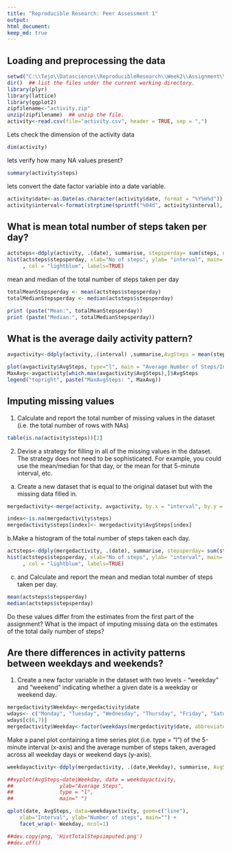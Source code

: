 ```yaml
---
title: "Reproducible Research: Peer Assessment 1"
output: 
html_document:
keep_md: true
---
```

## Loading and preprocessing the data
```r
setwd("C:\\Tejo\\Datascience\\ReproducibleResearch\\Week2\\Assignment\\Assignment\\RepData_PeerAssessment1")
dir()  ## list the files under the current working directory.
library(plyr)
library(lattice)
library(ggplot2)
zipfilename<-"activity.zip"
unzip(zipfilename)  ## unzip the file.
activity<-read.csv(file="activity.csv", header = TRUE, sep = ",")
```
Lets check the dimension of the activity data
```r
dim(activity)
```
lets verify how many NA values present?
```r
summary(activity$steps)
```
lets convert the date factor variable into a date variable.
```r
activity$date<-as.Date(as.character(activity$date, format = "%Y%m%d"))
activity$interval<-format(strptime(sprintf("%04d", activity$interval), format="%H%M"), format = "%H:%M")

```


## What is mean total number of steps taken per day?
```r

actsteps<-ddply(activity, .(date), summarise, stepsperday= sum(steps, na.rm = TRUE))
hist(actsteps$stepsperday, xlab="No of steps", ylab= "interval", main= "total number of steps taken per day"
     , col = "lightblue", labels=TRUE)

```

mean and median of the total number of steps taken per day
```r

totalMeanStepsperday <- mean(actsteps$stepsperday)
totalMedianStepsperday <- median(actsteps$stepsperday)

print (paste("Mean:", totalMeanStepsperday))
print (paste("Median:", totalMedianStepsperday))
```

## What is the average daily activity pattern?
```r

avgactivity<-ddply(activity,.(interval) ,summarise,AvgSteps = mean(steps, na.rm = TRUE))

plot(avgactivity$AvgSteps, type="l", main = "Average Number of Steps/Interval Over All Days", xlab = "Interval", ylab = "Average steps", col="orangered")
MaxAvg<-avgactivity[which.max(avgactivity$AvgSteps),]$AvgSteps
legend("topright", paste("MaxAvgSteps: ", MaxAvg))

```


## Imputing missing values

1. Calculate and report the total number of missing values in the dataset (i.e. the total number of rows with NAs)

```r
table(is.na(activity$steps))[2]
```

2. Devise a strategy for filling in all of the missing values in the dataset. The strategy does not need to be sophisticated. For example, you could use the mean/median for that day, or the mean for that 5-minute interval, etc.

a. Create a new dataset that is equal to the original dataset but with the missing data filled in.
```r
mergedactivity<-merge(activity, avgactivity, by.x = "interval", by.y = "interval")

index<-is.na(mergedactivity$steps)
mergedactivity$steps[index]<- mergedactivity$AvgSteps[index]
```
b.Make a histogram of the total number of steps taken each day. 

```r

actsteps<-ddply(mergedactivity, .(date), summarise, stepsperday= sum(steps))
hist(actsteps$stepsperday, xlab="No of steps", ylab= "interval", main= "Histogram of Total Number of Steps/Day (Imputed)"
     , col = "lightblue", labels=TRUE)

```

c. and Calculate and report the mean and median total number of steps taken per day.
```r
mean(actsteps$stepsperday)
median(actsteps$stepsperday)
```
Do these values differ from the estimates from the first part of the assignment? What is the impact of imputing missing data on the estimates of the total daily number of steps?

## Are there differences in activity patterns between weekdays and weekends?

1. Create a new factor variable in the dataset with two levels - "weekday" and "weekend" indicating whether a given date is a weekday or weekend day.

```r
mergedactivity$Weekday<-mergedactivity$date
wdays<- c("Monday", "Tuesday", "Wednesday", "Thursday", "Friday", "Saturday", "Sunday")
wdays[c(6,7)]
mergedactivity$Weekday<-factor(weekdays(mergedactivity$date, abbreviate=FALSE) %in% wdays[c(6,7)], levels = c(TRUE, FALSE), labels = c("Weekends", "Weekday"))

```

Make a panel plot containing a time series plot (i.e. type = "l") of the 5-minute interval (x-axis) and the average number of steps taken, averaged across all weekday days or weekend days (y-axis).



```r

weekdayactivity<-ddply(mergedactivity, .(date,Weekday), summarise, AvgSteps= mean(steps))

##xyplot(AvgSteps~date|Weekday, data = weekdayactivity, 
##               ylab="Average Steps", 
##               type = "l",
##               main=" ")

qplot(date, AvgSteps, data=weekdayactivity, geom=c("line"),
    xlab="Interval", ylab="Number of steps", main="") +
    facet_wrap(~ Weekday, ncol=1)

##dev.copy(png, 'HistTotalStepsimputed.png')
##dev.off()
```

 